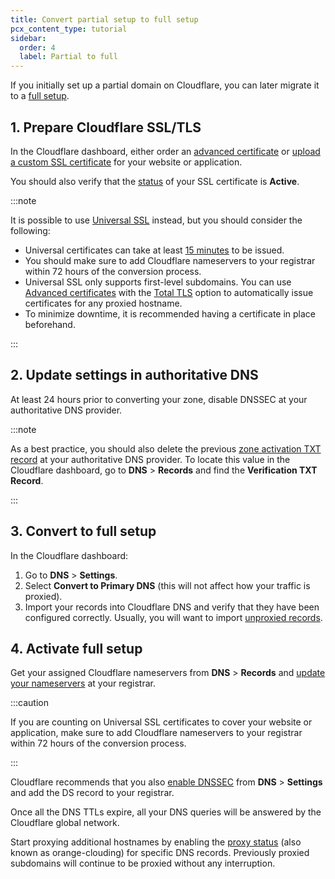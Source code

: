 ```yaml
---
title: Convert partial setup to full setup
pcx_content_type: tutorial
sidebar:
  order: 4
  label: Partial to full
---
```



If you initially set up a partial domain on Cloudflare, you can later migrate it to a [full setup](/dns/zone-setups/full-setup/).

<Render file="conversion-subdomain-setup-callout" />

## 1. Prepare Cloudflare SSL/TLS

In the Cloudflare dashboard, either order an [advanced certificate](/ssl/edge-certificates/advanced-certificate-manager/manage-certificates/) or [upload a custom SSL certificate](/ssl/edge-certificates/custom-certificates/uploading/) for your website or application.

You should also verify that the [status](/ssl/reference/certificate-statuses/) of your SSL certificate is **Active**.

:::note


It is possible to use [Universal SSL](/ssl/edge-certificates/universal-ssl/) instead, but you should consider the following:

* Universal certificates can take at least [15 minutes](/ssl/edge-certificates/universal-ssl/enable-universal-ssl/#full-dns-setup) to be issued.
* You should make sure to add Cloudflare nameservers to your registrar within 72 hours of the conversion process.
* Universal SSL only supports first-level subdomains. You can use [Advanced certificates](/ssl/edge-certificates/advanced-certificate-manager/) with the [Total TLS](/ssl/edge-certificates/additional-options/total-tls/) option to automatically issue certificates for any proxied hostname.
* To minimize downtime, it is recommended having a certificate in place beforehand.


:::

## 2. Update settings in authoritative DNS

At least 24 hours prior to converting your zone, disable DNSSEC at your authoritative DNS provider.

:::note


As a best practice, you should also delete the previous [zone activation TXT record](/dns/zone-setups/partial-setup/setup/#1-convert-your-zone-and-review-dns-records) at your authoritative DNS provider. To locate this value in the Cloudflare dashboard, go to **DNS** > **Records** and find the **Verification TXT Record**.


:::

## 3. Convert to full setup

In the Cloudflare dashboard:

1. Go to **DNS** > **Settings**.
2. Select **Convert to Primary DNS** (this will not affect how your traffic is proxied).
3. Import your records into Cloudflare DNS and verify that they have been configured correctly. Usually, you will want to import [unproxied records](/dns/manage-dns-records/reference/proxied-dns-records/).

## 4. Activate full setup

Get your assigned Cloudflare nameservers from **DNS** > **Records** and [update your nameservers](/dns/nameservers/update-nameservers/) at your registrar.

:::caution


If you are counting on Universal SSL certificates to cover your website or application, make sure to add Cloudflare nameservers to your registrar within 72 hours of the conversion process.


:::

Cloudflare recommends that you also [enable DNSSEC](/dns/dnssec/) from **DNS** > **Settings** and add the DS record to your registrar.

Once all the DNS TTLs expire, all your DNS queries will be answered by the Cloudflare global network.

Start proxying additional hostnames by enabling the [proxy status](/dns/manage-dns-records/reference/proxied-dns-records/) (also known as orange-clouding) for specific DNS records. Previously proxied subdomains will continue to be proxied without any interruption.
